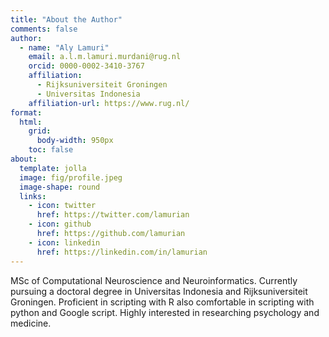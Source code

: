 ```yaml
---
title: "About the Author"
comments: false
author:
  - name: "Aly Lamuri"
    email: a.l.m.lamuri.murdani@rug.nl
    orcid: 0000-0002-3410-3767
    affiliation:
      - Rijksuniversiteit Groningen
      - Universitas Indonesia
    affiliation-url: https://www.rug.nl/
format:
  html:
    grid:
      body-width: 950px
    toc: false
about:
  template: jolla
  image: fig/profile.jpeg
  image-shape: round
  links:
    - icon: twitter
      href: https://twitter.com/lamurian
    - icon: github
      href: https://github.com/lamurian
    - icon: linkedin
      href: https://linkedin.com/in/lamurian
---
```


MSc of Computational Neuroscience and Neuroinformatics. Currently pursuing a doctoral degree in Universitas Indonesia and Rijksuniversiteit Groningen. Proficient in scripting with R also comfortable in scripting with python and Google script. Highly interested in researching psychology and medicine.
